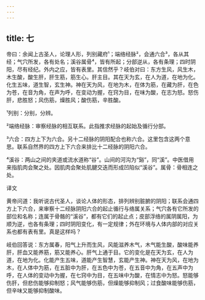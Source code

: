 ```yaml
---
---
---
```

title: 七
---




帝曰：余闻上古圣人，论理人形，列别藏府¹；端络经脉²，会通六合³，各从其经；气穴所发，各有处名；溪谷属骨⁴，皆有所起；分部逆从，各有条理；四时阴阳，尽有经纪。外内之应，皆有表里。其信然乎？岐伯对曰：东方生风，风生木，木生酸，酸生肝，肝生筋，筋生心。肝主目。其在天为玄，在人为道，在地为化。化生五味，道生智，玄生神。神在天为风，在地为木，在体为筋，在藏为肝，在色为苍，在音为角，在声为呼，在变动为握，在窍为目，在味为酸，在志为怒。怒伤肝，悲胜怒；风伤筋，燥胜风；酸伤筋，辛胜酸。

¹列别：分别，分辨。

²端络经脉：审察经脉的相互联系。此指推求经脉的起始及循行分部。

³六合：四方上下为六合。另十二经脉的阴阳配合也称六合。这里包含这两个意思。联系自然界的四方上下六合来排比十二经脉的阴阳六合。

⁴溪谷：两山之间的夹道或流水道称“谷”。山间的河沟为“谿”，同“溪”。中医借用来指肌肉会聚之处。因肌肉会聚处肌腱交迭而形成凹陷似“溪谷”。属骨：骨相连之处。

译文

黄帝问道：我听说古代圣人，谈论人体的形态，排列辨别脏腑的阴阳；联系会通四方上下六合，来审察十二经脉阴阳六合的起止循行与络属关系；气穴各有它所发的部位和名称；连属于骨骼的“溪谷”，都有它们的起止点；皮部浮络的属阴属阳，为顺为逆，也各有条理；四时阴阳变化，有一定规律；外在环境与人体内部的对应关系也都有表有里。真是这样吗？

岐伯回答说：东方属春，阳气上升而生风，风能滋养木气，木气能生酸，酸味能养肝，肝血又能养筋，筋又能养心。肝气上通于目。它的变化是在天为玄，在人为道，在地为化。化能产生五味，道能产生智慧，玄能产生神。神在天为风，在地为木，在人体中为筋，在五脏中为肝，在五色中为苍，在五音中为角，在五声中为呼，在人体的变动中为握，在七窍中为目，在五味中为酸，在情志中为怒。怒能够伤肝，但悲伤能够抑制怒；风气能够伤筋，但燥能够抑制风；过食酸味能够伤筋，但辛味又能够抑制酸味。